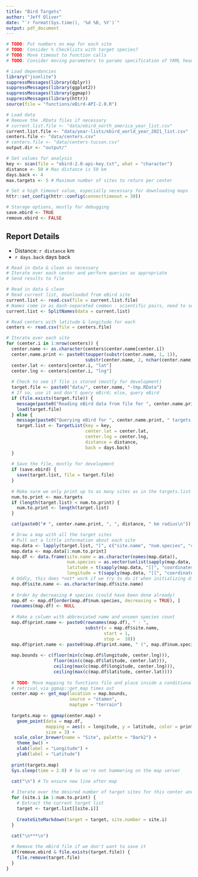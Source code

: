 ```yaml
---
title: "Bird Targets"
author: "Jeff Oliver"
date: "`r format(Sys.time(), '%d %B, %Y')`"
output: pdf_document
---
```


```r
# TODO: Put numbers on map for each site
# TODO: Consider % Checklists with target species?
# TODO: Move timeout to function calls
# TODO: Consider moving parameters to params specification of YAML header

# Load dependancies
library("jsonlite")
suppressMessages(library(dplyr))
suppressMessages(library(ggplot2))
suppressMessages(library(ggmap))
suppressMessages(library(httr))
source(file = "functions/eBird-API-2.0.R")

# Load data
# Remove the .RData files if necessary
# current.list.file <- "data/ebird_north_america_year_list.csv"
current.list.file <- "data/year-lists/ebird_world_year_2021_list.csv"
centers.file <- "data/centers.csv"
# centers.file <- "data/centers-tucson.csv"
output.dir <- "output/"

# Set values for analysis
key <- scan(file = "ebird-2.0-api-key.txt", what = "character")
distance <- 50 # Max distance is 50 km
days.back <- 4
max.targets <- 5 # Maximum number of sites to return per center

# Set a high timeout value, especially necessary for downloading maps
httr::set_config(httr::config(connecttimeout = 30))

# Storage options, mostly for debugging
save.ebird <- TRUE
remove.ebird <- FALSE
```

## Report Details

+ Distance: `r distance` km
+ `r days.back` days back

```r
# Read in data & clean as necessary
# Iterate over each center and perform queries as appropriate
# Send results to file

# Read in data & clean
# Read current list, downloaded from eBird site
current.list <- read.csv(file = current.list.file)
# Names come in as dash-separated common - scientific pairs, need to separate
current.list <- SplitNames(data = current.list)

# Read centers with latitude & longitude for each
centers <- read.csv(file = centers.file)

# Iterate over each site
for (center.i in 1:nrow(centers)) {
  center.name <- as.character(centers$center.name[center.i])
  center.name.print <- paste0(toupper(substr(center.name, 1, 1)), 
                              substr(center.name, 2, nchar(center.name)))
  center.lat <- centers[center.i, "lat"]
  center.lng <- centers[center.i, "lng"]
  
  # Check to see if file is stored (mostly for development)
  target.file <- paste0("data/", center.name, "-tmp.RData")
  # If so, use it and don't query eBird; else, query eBird
  if (file.exists(target.file)) {
    message(paste0("Reading eBird data from file for ", center.name.print))
    load(target.file)
  } else {
    message(paste0("Querying eBird for ", center.name.print, " targets."))
    target.list <- TargetList(key = key,
                              center.lat = center.lat,
                              center.lng = center.lng,
                              distance = distance,
                              back = days.back)
  }
  
  # Save the file, mostly for development
  if (save.ebird) {
    save(target.list, file = target.file)
  }
  
  # Make sure we only print up to as many sites as in the targets.list
  num.to.print <- max.targets
  if (length(target.list) < num.to.print) {
    num.to.print <- length(target.list)
  }

  cat(paste0("# ", center.name.print, ", ", distance, " km radius\n"))

  # Draw a map with all the target sites
  # Pull out a little information about each site
  map.data <- lapply(target.list, "[", c("site.name", "num.species", "coordinates"))
  map.data <- map.data[1:num.to.print]
  map.df <- data.frame(site.name = as.character(names(map.data)),
                       num.species = as.vector(unlist(sapply(map.data, "[", "num.species"))),
                       latitude = t(sapply(map.data, "[[", "coordinates"))[, "lat"],
                       longitude = t(sapply(map.data, "[[", "coordinates"))[, "lng"])
  # Oddly, this does *not* work if we try to do it when initializing df...
  map.df$site.name <- as.character(map.df$site.name)
  
  # Order by decreasing # species (could have been done already)
  map.df <- map.df[order(map.df$num.species, decreasing = TRUE), ]
  rownames(map.df) <- NULL
  
  # Make a column with abbreviated name and unseen species count
  map.df$print.name <- paste0(rownames(map.df), " - ", 
                              substr(x = map.df$site.name,
                                     start = 1,
                                     stop =  10))
  map.df$print.name <- paste0(map.df$print.name, " (", map.df$num.species, ")")
  
  map.bounds <- c(floor(min(c(map.df$longitude, center.lng))),
                  floor(min(c(map.df$latitude, center.lat))),
                  ceiling(max(c(map.df$longitude, center.lng))),
                  ceiling(max(c(map.df$latitude, center.lat))))
  
  # TODO: Move mapping to functions file and place inside a conditional in case
  # retrival via ggmap::get_map times out
  center.map <- get_map(location = map.bounds, 
                        source = "stamen", 
                        maptype = "terrain")
  
  targets.map <- ggmap(center.map) +
    geom_point(data = map.df,
               mapping = aes(x = longitude, y = latitude, color = print.name),
               size = 3) +
   scale_color_brewer(name = "Site", palette = "Dark2") +
    theme_bw() +
    xlab(label = "Longitude") +
    ylab(label = "Latitude")
  
  print(targets.map)
  Sys.sleep(time = 2.0) # So we're not hammering on the map server

  cat("\n") # To ensure new line after map
    
  # Iterate over the desired number of target sites for this center and print
  for (site.i in 1:num.to.print) {
    # Extract the current target list
    target <- target.list[[site.i]]
    
    CreateSiteMarkdown(target = target, site.number = site.i)
  }
  
  cat("\n***\n")

  # Remove the eBird file if we don't want to save it  
  if(remove.ebird & file.exists(target.file)) {
    file.remove(target.file)
  }
}
```


